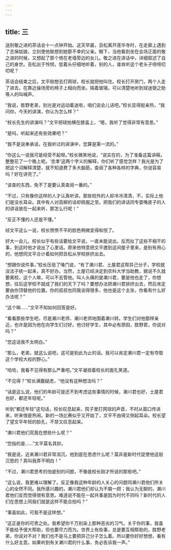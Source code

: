 ```yaml
---
---
---
```

title: 三
---




送别敬之进的茶话会十一点钟开始。这天早晨，丑松离开莲华寺时，在走廊上遇到了志保姑娘，立刻使他联想到她那不幸的父亲。眼下，当他看到坐在会场正面的敬之进的时候，又想起了那个倚在老墙旁边的女儿。敬之进在讲话中，详细叙述了自己的身世。丑松出于怜悯，低着头仔细地听着，别的人，谁肯听这个老头子唠唠叨叨呢？

茶话会结束之后，文平刚想去打网球，校长就把他叫住。校长打开房门，两个人走了进去，在靠近操场旁的椅子上相向而坐。隔着玻璃，可以清楚地听到球迷银之助等人的叫喊声。

“我说，胜野老弟，别光是对运动着迷啦，咱们说会儿话吧。”校长显得挺亲热，“我问你，今天的讲演，你认为怎么样？”

“校长先生的讲演吗？”文平把球拍横在膝盖上，“嗯，我听了觉得非常有意思。”

“是吗，听起来还有些效果吧？”

“我不是说奉承话，在我听过的讲演中，您算是第一流的。”

“你这么一说我可是经受不起呀。”校长微笑地说，“说实在的，为了准备这篇讲稿，整整花了一个晚上呢。‘忠孝’这两个字义的解释，你们听了感觉怎样？我光是为了把这个词解释清楚，就不知道费了多大脑筋，查阅了各种各样的字典，你说容易吗？好在讲完了。”

“该查的东西，免不了是要认真查阅一番的。”

“不过，只有像你这样的人才认真听讲。那些校外的人却冷冷清清，不，实际上他们是没长耳朵。其中有人对高柳的话却佩服之至。把我们的讲话同专耍嘴皮子的人的讲话放在一起来听，那怎么行呢！”

“反正不懂的人还是不懂。”

经文平这么一说，校长愤愤不平的脸色稍微变得和悦了。

好大一会儿，校长似乎有些话要给文平说，一直未能说出，反而扯了这些不相干的事，到这时他才说出了心里话。原来他特意把文平邀到这间屋子里来，是别有用心的，他想同文平合计着如何把丑松从学校排挤出去。

“想跟你说件事，”校长压低了嗓门说，“有了濑川君、土屋君这帮异己分子，学校就没法子统一起来，真不好办。当然，土屋已经决定到农科大学当助教，据说不久就要离校，这个人嘛，可以不去管他。叫人头痛的是濑川君，要是他也走了，你想想，往后这学校不就成了我们的天下了吗？要想办法把濑川君排挤出去，然后肯定要由你顶替他的位置。你的叔叔也同我谈得很多，他也是这个主张，你看有什么好办法呢？”

“这个嘛……”文平不知如何回答是好。

“看看那些学生吧，尽是濑川老师、濑川老师地围着濑川转。学生们对他那样亲近，也许是因为他在向学生们讨好。他讨好学生，其中必有原因，胜野君，你说对吗？”

“您这话我不太明白。”

“那么，老弟，就这么说吧，这可是到此为止的话。我可以肯定濑川君一定有夺取这个学校大权的野心。”

“哈哈，我看不见得有那么严重吧。”文平凝视着校长的面孔笑道。

“不见得？”校长满腹疑虑，“他没有这种想法吗？”

“话是这么说，他们的年龄可是还不到考虑这些事情的时候，濑川君也好，土屋君也好，都还年轻呢。”

听到“都还年轻”这句话，校长叹息起来，院子里打网球的声音，不时从窗口传进来，听来很是热闹。新的一场比赛似乎又开始了，文平不由得又侧起耳朵。校长望了望文平年轻的脸孔，不禁又叹息起来。

“濑川君他们究竟在想些什么呢？”

“您指的是……”文平莫名其妙。

“我是说，近来濑川君非常消沉，他到底在思虑什么呢？莫非是新时代促使他这般沉思的？真叫我弄不明白！”

“不过，濑川君思考的怕是别的问题，不像是校长刚才所说的那些吧。”

“这么说，我更难以理解了。反正像我这种年龄的人关心的问题同濑川君他们所关心的全然不同。我所感兴趣的，濑川君他们却认为不屑一顾；我认为无聊的，濑川君他们反而觉得很有意思。难道说不能在一起共事是因为时代不同吗？新时代的人们在思想上同我们就是这样不能合拍吗？”

“事虽如此，可我不是这样想。”

“这正是你的可贵之处。我希望你千万别染上那种恶劣的习气。关于你的事，我虽不能给予很大帮助，但也要尽力而为。世界上有些事，总是要互相帮助的，胜野老弟，你说对不对？我们也不是马上要把异己分子怎么着。所以要你好好想想，看有什么好主意。如果听到有关濑川君的什么事，务必告诉我一声。”